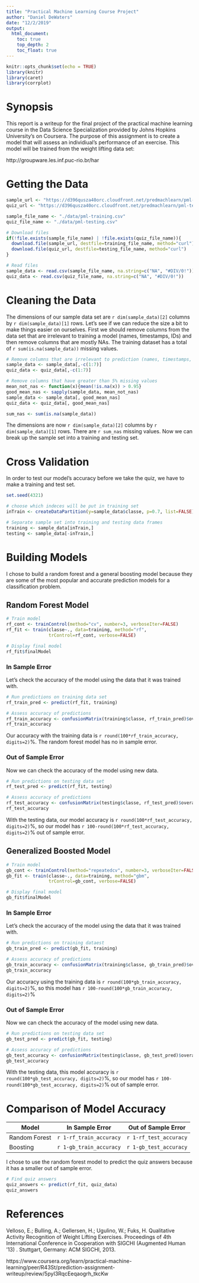 ```yaml
---
title: "Practical Machine Learning Course Project"
author: "Daniel DeWaters"
date: "12/2/2019"
output:
  html_document:
    toc: true
    top_depth: 2
    toc_float: true
---
```


```r
knitr::opts_chunk$set(echo = TRUE)
library(knitr)
library(caret)
library(corrplot)
```

# Synopsis

This report is a writeup for the final project of the practical machine learning course in the Data Science Specialization provided by Johns Hopkins University's on Coursera. The purpose of this assignment is to create a model that will assess an individiual's performance of an exercise. This model will be trained from the weight lifting data set:

http://groupware.les.inf.puc-rio.br/har


# Getting the Data

```r
sample_url <- "https://d396qusza40orc.cloudfront.net/predmachlearn/pml-training.csv"
quiz_url <- "https://d396qusza40orc.cloudfront.net/predmachlearn/pml-testing.csv"

sample_file_name <- "./data/pml-training.csv"
quiz_file_name <- "./data/pml-testing.csv"

# Download files
if(!file.exists(sample_file_name) | !file.exists(quiz_file_name)){
  download.file(sample_url, destfile=training_file_name, method="curl")
  download.file(quiz_url, destfile=testing_file_name, method="curl")
}

# Read files
sample_data <- read.csv(sample_file_name, na.string=c("NA", "#DIV/0!"))
quiz_data <- read.csv(quiz_file_name, na.string=c("NA", "#DIV/0!"))
```

# Cleaning the Data

The dimensions of our sample data set are `r dim(sample_data)[2]` columns by `r dim(sample_data)[1]` rows. Let's see if we can reduce the size a bit to make things easier on ourselves. First we should remove columns from the data set that are irrelevant to training a model (names, timestamps, IDs) and then remove columns that are mostly NAs. The training dataset has a total of `r sum(is.na(sample_data))` missing values.

```r
# Remove columns that are irrelevant to prediction (names, timestamps, row IDs)
sample_data <- sample_data[,-c(1:7)]
quiz_data <- quiz_data[,-c(1:7)]

# Remove columns that have greater than 5% missing values 
mean_not_nas <- function(x){mean(!is.na(x)) > 0.95}
good_mean_nas <- sapply(sample_data, mean_not_nas)
sample_data <- sample_data[, good_mean_nas]
quiz_data <- quiz_data[, good_mean_nas]

sum_nas <- sum(is.na(sample_data))
```

The dimensions are now `r dim(sample_data)[2]` columns by `r dim(sample_data)[1]` rows. There are `r sum_nas` missing values. Now we can break up the sample set into a training and testing set.

# Cross Validation

In order to test our model's accuracy before we take the quiz, we have to make a training and test set.

```r
set.seed(4321)

# choose which indeces will be put in training set
inTrain <- createDataPartition(y=sample_data$classe, p=0.7, list=FALSE)

# Separate sample set into training and testing data frames
training <- sample_data[inTrain,]
testing <- sample_data[-inTrain,]
```

# Building Models

I chose to build a random forest and a general boosting model because they are some of the most popular and accurate prediction models for a classification problem.

## Random Forest Model

```r
# Train model
rf_cont <- trainControl(method="cv", number=3, verboseIter=FALSE)
rf_fit <- train(classe~., data=training, method="rf",
                trControl=rf_cont, verbose=FALSE)

# Display final model
rf_fit$finalModel
```

### In Sample Error

Let's check the accuracy of the model using the data that it was trained with.

```r
# Run predictions on training data set
rf_train_pred <- predict(rf_fit, training)

# Assess accuracy of predictions
rf_train_accuracy <- confusionMatrix(training$classe, rf_train_pred)$overall[1]
rf_train_accuracy
```

Our accuracy with the training data is `r round(100*rf_train_accuracy, digits=2)`%. The random forest model has no in sample error.

### Out of Sample Error

Now we can check the accuracy of the model using new data. 

```r
# Run predictions on testing data set
rf_test_pred <- predict(rf_fit, testing)

# Assess accuracy of predictions
rf_test_accuracy <- confusionMatrix(testing$classe, rf_test_pred)$overall[1]
rf_test_accuracy
```

With the testing data, our model accuracy is `r round(100*rf_test_accuracy, digits=2)`%, so our model has `r 100-round(100*rf_test_accuracy, digits=2)`% out of sample error.

## Generalized Boosted Model

```r
# Train model
gb_cont <- trainControl(method="repeatedcv", number=3, verboseIter=FALSE)
gb_fit <- train(classe~., data=training, method="gbm",
                trControl=gb_cont, verbose=FALSE)

# Display final model
gb_fit$finalModel
```

### In Sample Error

Let's check the accuracy of the model using the data that it was trained with.

```r
# Run predictions on training dataest
gb_train_pred <- predict(gb_fit, training)

# Assess accuracy of predictions
gb_train_accuracy <- confusionMatrix(training$classe, gb_train_pred)$overall[1]
gb_train_accuracy
```

Our accuracy using the training data is `r round(100*gb_train_accuracy, digits=2)`%, so this model has `r 100-round(100*gb_train_accuracy, digits=2)`%

### Out of Sample Error

Now we can check the accuracy of the model using new data. 

```r
# Run predictions on testing data set
gb_test_pred <- predict(gb_fit, testing)

# Assess accuracy of predictions
gb_test_accuracy <- confusionMatrix(testing$classe, gb_test_pred)$overall[1]
gb_test_accuracy
```

With the testing data, this model accuracy is `r round(100*gb_test_accuracy, digits=2)`%, so our model has `r 100-round(100*gb_test_accuracy, digits=2)`% out of sample error.

# Comparison of Model Accuracy

|      Model     |    In Sample Error    | Out of Sample Error  |
|----------------|-----------------------|----------------------|
| Random Forest  |`r 1-rf_train_accuracy`|`r 1-rf_test_accuracy`|
|    Boosting    |`r 1-gb_train_accuracy`|`r 1-gb_test_accuracy`|


I chose to use the random forest model to predict the quiz answers because it has a smaller out of sample error.

```r
# Find quiz answers
quiz_answers <- predict(rf_fit, quiz_data)
quiz_answers
```

# References

Velloso, E.; Bulling, A.; Gellersen, H.; Ugulino, W.; Fuks, H. Qualitative Activity Recognition of Weight Lifting Exercises. Proceedings of 4th International Conference in Cooperation with SIGCHI (Augmented Human '13) . Stuttgart, Germany: ACM SIGCHI, 2013.

https://www.coursera.org/learn/practical-machine-learning/peer/R43St/prediction-assignment-writeup/review/5pyI3RqcEeqaogrh_tkcKw